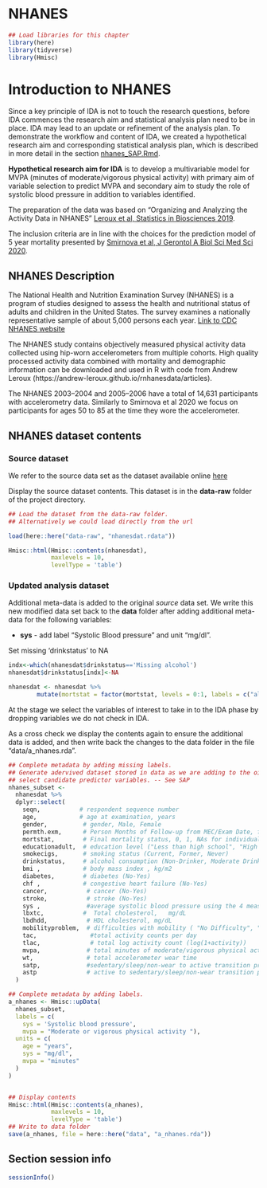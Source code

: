 # NHANES {-}


```r
## Load libraries for this chapter
library(here)
library(tidyverse)
library(Hmisc)
```

# Introduction to NHANES

Since a key principle of IDA is not to touch the research questions, before IDA commences the research aim and statistical analysis plan need to be in place. 
IDA may lead to an update or refinement of the analysis plan. To demonstrate the workflow and content of IDA, we created a hypothetical research aim and corresponding statistical analysis plan, which is described in more detail in the section [nhanes_SAP.Rmd](nhanes_SAP.Rmd).

**Hypothetical research aim for IDA** is to 
develop a multivariable model for MVPA (minutes of moderate/vigorous physical activity) with primary aim of variable selection to predict MVPA and secondary aim to study the role of systolic blood pressure in addition to variables identified.

The preparation of the data was based on "Organizing and Analyzing the Activity Data in NHANES"
  [Leroux et al, Statistics in Biosciences 2019](https://doi.org/10.1007/s12561-018-09229-9). 
  
The inclusion criteria are in line with the choices for the prediction model of 5 year mortality presented by [Smirnova et al, J Gerontol A Biol Sci Med Sci 2020](https://doi.org/10.1093/gerona/glz193).


## NHANES Description

The National Health and Nutrition Examination Survey (NHANES) is a program of studies designed to assess the health and nutritional status of adults and children in the United States. The survey examines a nationally representative sample of about 5,000 persons each year. [Link to CDC  NHANES website](https://www.cdc.gov/nchs/nhanes/about_nhanes.htm)

The NHANES study contains objectively measured physical activity data collected using hip-worn accelerometers from multiple cohorts. High quality processed activity data combined with mortality and demographic information can be downloaded and used in R with code from Andrew Leroux (https://andrew-leroux.github.io/rnhanesdata/articles).


The NHANES 2003–2004 and 2005–2006 have a total of 14,631 participants with accelerometry data. Similarly to Smirnova et al 2020 we focus on participants for ages 50 to 85 at the time they wore the accelerometer. 




## NHANES dataset contents

### Source dataset 

We refer to the source data set as the dataset available online [here](.... Github .....)

Display the source dataset contents. This dataset is in the **data-raw** folder of the project directory. 

```r
## Load the dataset from the data-raw folder. 
## Alternatively we could load directly from the url 

load(here::here("data-raw", "nhanesdat.rdata"))

Hmisc::html(Hmisc::contents(nhanesdat),
            maxlevels = 10,
            levelType = 'table')
```


### Updated analysis dataset

Additional meta-data is added to the original *source* data set. We write this new modified data set back to the **data** folder after adding additional meta-data for the following variables:

* **sys** - add label "Systolic Blood pressure" and unit "mg/dl". 


Set missing 'drinkstatus' to NA
```r
indx<-which(nhanesdat$drinkstatus=='Missing alcohol')
nhanesdat$drinkstatus[indx]<-NA

nhanesdat <- nhanesdat %>% 
        mutate(mortstat = factor(mortstat, levels = 0:1, labels = c("alive", "dead")))
```

At the stage we select the variables of interest to take in to the IDA phase by dropping variables we do not check in IDA.

As a cross check we display the contents again to ensure the additional data is added, and then write back the changes to the data folder in the file "data/a_nhanes.rda". 

```r
## Complete metadata by adding missing labels. 
## Generate adervived dataset stored in data as we are adding to the oirginal source dataset obtained. 
## select candidate predictor variables. -- See SAP
nhanes_subset <-
  nhanesdat %>%
  dplyr::select(
    seqn,           # respondent sequence number
    age,            # age at examination, years
    gender,          # gender, Male, Female
    permth.exm,      # Person Months of Follow-up from MEC/Exam Date, follow-up time [years] =permth.exm/12
    mortstat,        # Final mortality status, 0, 1, NAs for individuals with follow up less than 5 years and alive)
    educationadult,  # education level ("Less than high school", "High school", "More than high school")
    smokecigs,       # smoking status (Current, Former, Never) 
    drinkstatus,     # alcohol consumption (Non-Drinker, Moderate Drinker, Heavy Drinker, Missing alcohol)
    bmi ,            # body mass index , kg/m2
    diabetes,        # diabetes (No-Yes)
    chf ,            # congestive heart failure (No-Yes)
    cancer,           # cancer (No-Yes)
    stroke,           # stroke (No-Yes)
    sys ,             #average systolic blood pressure using the 4 measurements, mmHg 
    lbxtc,           #  Total cholesterol,   mg/dL
    lbdhdd,           # HDL cholesterol, mg/dL 
    mobilityproblem,  # difficulties with mobility ( "No Difficulty", "Any Difficulty")
    tac,               #total activity counts per day
    tlac,              # total log activity count (log(1+activity))
    mvpa,             # total minutes of moderate/vigorous physical activity
    wt,               # total accelerometer wear time
    satp,             #sedentary/sleep/non-wear to active transition probability
    astp              # active to sedentary/sleep/non-wear transition probability
  )

## Complete metadata by adding labels.
a_nhanes <- Hmisc::upData(
  nhanes_subset,
  labels = c(
    sys = 'Systolic blood pressure',
    mvpa = "Moderate or vigorous physical activity "),
  units = c(
    age = "years",
    sys = "mg/dl",
    mvpa = "minutes"
  )
)


## Display contents
Hmisc::html(Hmisc::contents(a_nhanes),
            maxlevels = 10,
            levelType = 'table')
## Write to data folder
save(a_nhanes, file = here::here("data", "a_nhanes.rda"))

```

## Section session info

```r
sessionInfo()
```
